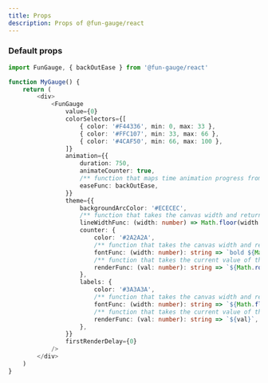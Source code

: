 ```yaml
---
title: Props
description: Props of @fun-gauge/react
---
```


### Default props

```typescript
import FunGauge, { backOutEase } from '@fun-gauge/react'

function MyGauge() {
    return (
        <div>
            <FunGauge
                value={0}
                colorSelectors={[
                    { color: '#F44336', min: 0, max: 33 },
                    { color: '#FFC107', min: 33, max: 66 },
                    { color: '#4CAF50', min: 66, max: 100 },
                ]}
                animation={{
                    duration: 750,
                    animateCounter: true,
                    /** function that maps time animation progress from 0 to 1, defaults to backOutEase */
                    easeFunc: backOutEase,
                }}
                theme={{
                    backgroundArcColor: '#ECECEC',
                    /** function that takes the canvas width and returns the line width for the gauge */
                    lineWidthFunc: (width: number) => Math.floor(width * 0.095),
                    counter: {
                        color: '#2A2A2A',
                        /** function that takes the canvas width and returns ctx.font to be used on the canvas */
                        fontFunc: (width: number): string => `bold ${Math.floor(width * 0.23)}px arial`,
                        /** function that takes the current value of the gauge and returns a string to display on the canvas */
                        renderFunc: (val: number): string => `${Math.round(val)}%`,
                    },
                    labels: {
                        color: '#3A3A3A',
                        /** function that takes the canvas width and returns ctx.font to be used on the canvas */
                        fontFunc: (width: number): string => `${Math.floor((width * 0.095) / 2)}px arial`,
                        /** function that takes the current value of the label and returns a string to display on the canvas */
                        renderFunc: (val: number): string => `${val}`,
                    },
                }}
                firstRenderDelay={0}
            />
        </div>
    )
}
```
